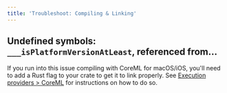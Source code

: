 ```yaml
---
title: 'Troubleshoot: Compiling & Linking'
---
```


## Undefined symbols: `___isPlatformVersionAtLeast`, referenced from...
If you run into this issue compiling with CoreML for macOS/iOS, you'll need to add a Rust flag to your crate to get it to link properly. See [Execution providers > CoreML](/perf/execution-providers#coreml) for instructions on how to do so.
